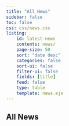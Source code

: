 ```yaml
---
title: "All News"
sidebar: false
toc: false
css: css/news.css
listing:
    id: latest-news
    contents: news/
    page-size: 50
    sort: "date desc"
    categories: false
    sort-ui: false
    filter-ui: false
    fields: [title]
    feed: false
    type: table
    template: news.ejs
---
```


<!-- 

research updates: callout-tip
anything with a deadline (research-related): callout-warning
anything with a deadline (event): callout-important
other news: callout-note
callout-caution not being used for anything as of now.

-->

:::{.column-body-outset}

# All News

<p>&nbsp;</p>

::: {#latest-news}
:::

:::